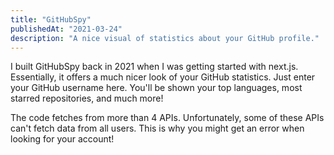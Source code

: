 ```yaml
---
title: "GitHubSpy"
publishedAt: "2021-03-24"
description: "A nice visual of statistics about your GitHub profile."
---
```


I built GitHubSpy back in 2021 when I was getting started with <Lk url="https://nextjs.org/">next.js</Lk>. Essentially,
it offers a much nicer look of your GitHub statistics. Just enter your GitHub 
username <Lk url="https://githubspy.vercel.app/">here</Lk>. You'll be shown your 
top languages, most starred repositories, and much more!

<TipBlue title="Incompatibility with a few GitHub accounts">
    The code fetches from more than 4 APIs. Unfortunately, some of these APIs
    can't fetch data from all users. This is why you might get an error when
    looking for your account!
</TipBlue>

<SoloImage
image="github-spy-look-1.PNG"
alt="GitHubSpy"
dimensions={350}
/>